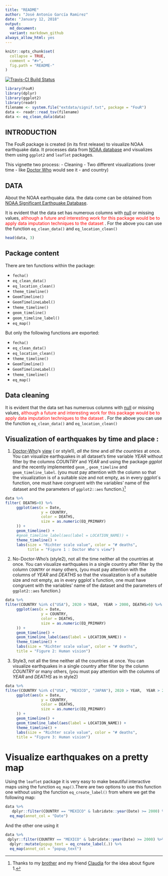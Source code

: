 ```yaml
---
title: "README"
author: "José Antonio García Ramirez"
date: "January 12, 2018"
output: 
  md_document:
  variant: markdown_github
always_allow_html: yes
---
```


```r
knitr::opts_chunk$set(
  collapse = TRUE,
  comment = "#>",
  fig.path = "README-"
)
```

[![Travis-CI Build Status](https://travis-ci.org/fou-foo/FouR.svg?branch=master)](https://travis-ci.org/clems/FouR)

<!-- README.md is generated from README.Rmd. Please edit that file -->

```r
library(FouR)
library(dplyr)
library(ggplot2)
library(readr)
filename <- system.file("extdata/signif.txt", package = "FouR")
data <- readr::read_tsv(filename)
data <- eq_clean_data(data)
```

INTRODUCTION
----------------
The FouR package is created (in its first release) to visualize NOAA earthquake data. It processes data from [NOAA database](https://www.ngdc.noaa.gov/nndc/struts/form?t=101650&s=1&d=1) and visualizes them using `ggplot2` and `leaflet` packages.

This vignette two process:
  - Cleaning 
  - Two different visualizations (over time - like [Doctor Who](https://en.wikipedia.org/wiki/Doctor_Who) would see it - and country)
  



DATA
---------------

  About the NOAA earthquake data. the data come can be obtained from [NOAA Significant Earthquake Database](https://www.ngdc.noaa.gov/nndc/struts/form?t=101650&s=1&d=1).

It is evident that the data set has numerous columns with  [null](https://en.wikipedia.org/wiki/Null_(SQL)) or missing values, <span style="color:RED"> although a future and interesting work for this package would be to apply data imputation techniques to the dataset </span>. For the above you can use the function `eq_clean_data()` and `eq_location_clean()`

```r
head(data, 3)
```

## Package content

There are ten functions within the package:

- `fecha()`
- `eq_clean_data()`
- `eq_location_clean()`
- `theme_timeline()`
- `GeomTimeline()`
- `GeomTimelineLabel()`
- `theme_timeline()`
- `geom_timeline()`
- `geom_timeline_label()`
- `eq_map()`

But only the following functions are exported:

- `fecha()`
- `eq_clean_data()`
- `eq_location_clean()`
- `theme_timeline()`
- `GeomTimeline()`
- `GeomTimelineLabel()`
- `theme_timeline()`
- `eq_map()`

## Data cleaning

It is evident that the data set has numerous columns with  [null](https://en.wikipedia.org/wiki/Null_(SQL)) or missing values, <span style="color:RED"> although a future and interesting work for this package would be to apply data imputation techniques to the dataset </span>. For the above you can use the function `eq_clean_data()` and `eq_location_clean()`



## Visualization of earthquakes by time and place :

  1. [Doctor-Who](https://en.wikipedia.org/wiki/Doctor_Who)'s [view](https://en.oxforddictionaries.com/definition/view) ( or style1),          *_all the time_* and _*all the countries*_ at once.
     You can visualize earthquakes in all dataset's time variable *YEAR* without 
     filter by the columns *COUNTRY* and *YEAR* and using the package *ggplot* and        the recently implemented `geom_`, `geom_timeline`  and `geom_timeline_label`.        (you must pay attention with the column so that the visualization is of      a       suitable size and not empty, as in every ggplot´s function, one must have            congruent with the variables' name of the dataset  and the parameters of             `ggplot2::aes` function.)[^1] 

```r
data %>%
filter( DEATHS>0) %>%
     ggplot(aes(x = Date,
                y = COUNTRY,
                color = DEATHS,
                size = as.numeric(EQ_PRIMARY)
     )) +
     geom_timeline() +
     #geom_timeline_label(aes(label = LOCATION_NAME)) +
     theme_timeline() +
     labs(size = "Richter scale value", color = "# deaths",
          title = "Figure 1 : Doctor Who's view")
```


  2. No-Doctor-Who's (style2), not all the time neither all the countries at once.
     You can visualize earthquakes in a single country after 
     filter by the column `COUNTRY` or many others, (you must pay       attention with the columns of _YEAR_ and _DEATHS_ so that the visualization is       of a suitable size and not empty, as in every ggplot´s function, one must have      congruent with the variables' name of the dataset  and the parameters of             `ggplot2::aes` function.) 
     
```r
data %>%
filter(COUNTRY %in% c("USA"), 2020 > YEAR,  YEAR > 2000, DEATHS>0) %>%
     ggplot(aes(x = Date,
                y = COUNTRY,
                color = DEATHS,
                size = as.numeric(EQ_PRIMARY)
     )) +
     geom_timeline() +
     geom_timeline_label(aes(label = LOCATION_NAME)) +
     theme_timeline() +
     labs(size = "Richter scale value", color = "# deaths",
     title = "Figure 2: Human vision")
```

  3. Style3, not all the time neither all the countries at once.
     You can visualize earthquakes in a single country after 
     filter by the column *COUNTRY* or many others, (you must pay 
     attention with the columns of _YEAR_ and _DEATHS_ as in style2)
     
```r
data %>%
filter(COUNTRY %in% c("USA", "MEXICO", "JAPAN"), 2020 > YEAR,  YEAR > 2000, DEATHS>0) %>%
     ggplot(aes(x = Date,
                y = COUNTRY,
                color = DEATHS,
                size = as.numeric(EQ_PRIMARY)
     )) +
     geom_timeline() +
     geom_timeline_label(aes(label = LOCATION_NAME)) +
     theme_timeline() +
     labs(size = "Richter scale value", color = "# deaths",
     title = "Figure 3: Human vision")
```

# Visualize earthquakes on a pretty map

Using the `leaflet` package it is very easy to make beautiful interactive maps using the function `eq_map()`.There are two options to use this function one without using the function `eq_create_label()` from where we get the following map:

```r
data %>% 
   dplyr::filter(COUNTRY == "MEXICO" & lubridate::year(Date) >= 2000) %>% 
  eq_map(annot_col = "Date")
```

And the other one using it

```r
data %>%
 dplyr::filter(COUNTRY == "MEXICO" & lubridate::year(Date) >= 2000) %>% 
  dplyr::mutate(popup_text = eq_create_label(.)) %>% 
  eq_map(annot_col = "popup_text")
```

[^1]: Thanks to my [brother](https://www.facebook.com/lucaridavidmisticmaster) and my friend [Claudia](https://www.facebook.com/Ayla.occord?pnref=friends.search) for the idea about figure 1.

